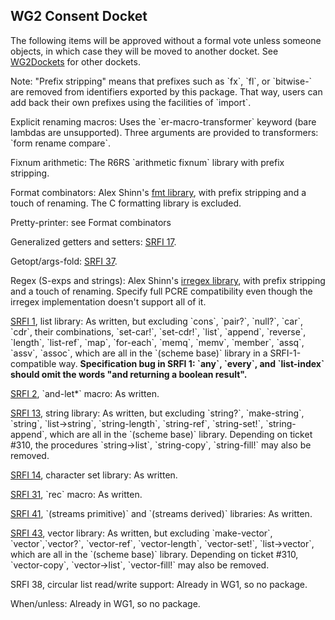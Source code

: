 == WG2 Consent Docket ==

The following items will be approved without a formal vote unless someone objects, in which case they will be moved to another docket.  See [[:WG2Dockets|WG2Dockets]] for other dockets.

Note: "Prefix stripping" means that prefixes such as `fx`, `fl`, or `bitwise-` are removed from identifiers exported by this package.  That way, users can add back their own prefixes using the facilities of `import`.

Explicit renaming macros: Uses the `er-macro-transformer` keyword (bare lambdas are unsupported).  Three arguments are provided to transformers: `form rename compare`.

Fixnum arithmetic: The R6RS `arithmetic fixnum` library with prefix stripping.

Format combinators: Alex Shinn's [[http://synthcode.com/scheme/fmt/|fmt library]], with prefix stripping and a touch of renaming.  The C formatting library is excluded.

Pretty-printer: see Format combinators

Generalized getters and setters: [[http://http://srfi.schemers.org/srfi-17/srfi-17.html|SRFI 17]].

Getopt/args-fold:  [[http://http://srfi.schemers.org/srfi-37/srfi-37.html|SRFI 37]].

Regex (S-exps and strings): Alex Shinn's [[http://synthcode.com/scheme/irregex/|irregex library]], with prefix stripping and a touch of renaming.  Specify full PCRE compatibility even though the irregex implementation doesn't support all of it.

[[http://http://srfi.schemers.org/srfi-1/srfi-1.html|SRFI 1]], list library: As written, but excluding  `cons`, `pair?`, `null?`, `car`, `cdr`, their combinations, `set-car!`, `set-cdr!`, `list`, `append`, `reverse`, `length`, `list-ref`, `map`, `for-each`, `memq`, `memv`, `member`, `assq`, `assv`, `assoc`, which are all in the `(scheme base)` library in a SRFI-1-compatible way.  '''Specification bug in SRFI 1: `any`, `every`, and `list-index` should omit the words "and returning a boolean result".'''

[[http://http://srfi.schemers.org/srfi-2/srfi-2.html|SRFI 2]], `and-let*` macro: As written.

[[http://http://srfi.schemers.org/srfi-13/srfi-13.html|SRFI 13]], string library: As written, but excluding `string?`, `make-string`, `string`, `list->string`, `string-length`, `string-ref`, `string-set!`, `string-append`, which are all in the `(scheme base)` library.  Depending on ticket #310, the procedures `string->list`, `string-copy`, `string-fill!` may also be removed.

[[http://http://srfi.schemers.org/srfi-14/srfi-14.html|SRFI 14]], character set library: As written.

[[http://http://srfi.schemers.org/srfi-31/srfi-31.html|SRFI 31]], `rec` macro: As written.

[[http://http://srfi.schemers.org/srfi-41/srfi-41.html|SRFI 41]], `(streams primitive)` and `(streams derived)` libraries: As written.

[[http://http://srfi.schemers.org/srfi-43/srfi-43.html|SRFI 43]], vector library: As written, but excluding `make-vector`, `vector`,`vector?`, `vector-ref`, `vector-length`, `vector-set!`, `list->vector`, which are all in the `(scheme base)` library.  Depending on ticket #310, `vector-copy`, `vector->list`, `vector-fill!` may also be removed.

SRFI 38, circular list read/write support: Already in WG1, so no package.

When/unless: Already in WG1, so no package.

 

